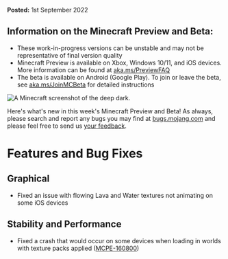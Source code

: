 **Posted:** 1st September 2022

## **Information on the Minecraft Preview and Beta:** 

-   These work-in-progress versions can be unstable and may not be representative of final version quality
-   Minecraft Preview is available on Xbox, Windows 10/11, and iOS devices. More information can be found at [aka.ms/PreviewFAQ](http://aka.ms/PreviewFAQ)
-   The beta is available on Android (Google Play). To join or leave the beta, see [aka.ms/JoinMCBeta](https://aka.ms/JoinMCBeta) for detailed instructions 

![A Minecraft screenshot of the deep dark.](https://feedback.minecraft.net/hc/article_attachments/8852075993869/beta19U3_5_16x9.jpg)

Here's what's new in this week's Minecraft Preview and Beta! As always, please search and report any bugs you may find at [bugs.mojang.com](https://bugs.mojang.com) and please feel free to send us [your feedback](https://aka.ms/MinecraftBetaFeedback).

# **Features and Bug Fixes**

## **Graphical**

-   Fixed an issue with flowing Lava and Water textures not animating on some iOS devices

## **Stability and Performance**

-   Fixed a crash that would occur on some devices when loading in worlds with texture packs applied ([MCPE-160800](https://bugs.mojang.com/browse/MCPE-160800))